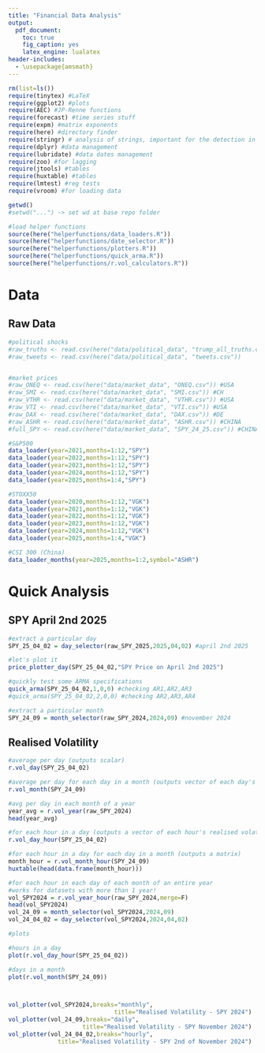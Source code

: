 ```yaml
---
title: "Financial Data Analysis"
output:
  pdf_document: 
    toc: true
    fig_caption: yes
    latex_engine: lualatex
header-includes:
  - \usepackage{amsmath}
---
```

\newpage

```r
rm(list=ls())
require(tinytex) #LaTeX
require(ggplot2) #plots
require(AEC) #JP-Renne functions
require(forecast) #time series stuff
require(expm) #matrix exponents
require(here) #directory finder
require(stringr) # analysis of strings, important for the detection in tweets
require(dplyr) #data management
require(lubridate) #data dates management
require(zoo) #for lagging
require(jtools) #tables
require(huxtable) #tables
require(lmtest) #reg tests
require(vroom) #for loading data

getwd()
#setwd("...") -> set wd at base repo folder

#load helper functions
source(here("helperfunctions/data_loaders.R"))
source(here("helperfunctions/date_selector.R"))
source(here("helperfunctions/plotters.R"))
source(here("helperfunctions/quick_arma.R"))
source(here("helperfunctions/r.vol_calculators.R"))
```
# Data

## Raw Data
```r

#political shocks
#raw_truths <- read.csv(here("data/political_data", "trump_all_truths.csv"))
#raw_tweets <- read.csv(here("data/political_data", "tweets.csv"))


#market prices
#raw_ONEQ <- read.csv(here("data/market_data", "ONEQ.csv")) #USA
#raw_SMI <- read.csv(here("data/market_data", "SMI.csv")) #CH
#raw_VTHR <- read.csv(here("data/market_data", "VTHR.csv")) #USA
#raw_VTI <- read.csv(here("data/market_data", "VTI.csv")) #USA
#raw_DAX <- read.csv(here("data/market_data", "DAX.csv")) #DE
#raw_ASHR <- read.csv(here("data/market_data", "ASHR.csv")) #CHINA
#full_SPY <- read.csv(here("data/market_data", "SPY_24_25.csv")) #CHINA

#S&P500
data_loader(year=2021,months=1:12,"SPY")
data_loader(year=2022,months=1:12,"SPY")
data_loader(year=2023,months=1:12,"SPY")
data_loader(year=2024,months=1:12,"SPY")
data_loader(year=2025,months=1:4,"SPY")

#STOXX50
data_loader(year=2020,months=1:12,"VGK")
data_loader(year=2021,months=1:12,"VGK")
data_loader(year=2022,months=1:12,"VGK")
data_loader(year=2023,months=1:12,"VGK")
data_loader(year=2024,months=1:12,"VGK")
data_loader(year=2025,months=1:4,"VGK")

#CSI 300 (China)
data_loader_months(year=2025,months=1:2,symbol="ASHR")

```



# Quick Analysis

## SPY April 2nd 2025
```r

#extract a particular day
SPY_25_04_02 = day_selector(raw_SPY_2025,2025,04,02) #april 2nd 2025

#let's plot it
price_plotter_day(SPY_25_04_02,"SPY Price on April 2nd 2025") 

#quickly test some ARMA specifications
quick_arma(SPY_25_04_02,1,0,0) #checking AR1,AR2,AR3
#quick_arma(SPY_25_04_02,2,0,0) #checking AR2,AR3,AR4

#extract a particular month
SPY_24_09 = month_selector(raw_SPY_2024,2024,09) #november 2024

```

## Realised Volatility
```r
#average per day (outputs scalar)
r.vol_day(SPY_25_04_02) 

#average per day for each day in a month (outputs vector of each day's realised volatility)
r.vol_month(SPY_24_09) 

#avg per day in each month of a year
year_avg = r.vol_year(raw_SPY_2024)
head(year_avg)

#for each hour in a day (outputs a vector of each hour's realised volatility)
r.vol_day_hour(SPY_25_04_02) 

#for each hour in a day for each day in a month (outputs a matrix)
month_hour = r.vol_month_hour(SPY_24_09)
huxtable(head(data.frame(month_hour)))

#for each hour in each day of each month of an entire year
#works for datasets with more than 1 year!
vol_SPY2024 = r.vol_year_hour(raw_SPY_2024,merge=F)
head(vol_SPY2024)
vol_24_09 = month_selector(vol_SPY2024,2024,09)
vol_24_04_02 = day_selector(vol_SPY2024,2024,04,02)

#plots

#hours in a day
plot(r.vol_day_hour(SPY_25_04_02))

#days in a month
plot(r.vol_month(SPY_24_09))



vol_plotter(vol_SPY2024,breaks="monthly",
                              title="Realised Volatility - SPY 2024")
vol_plotter(vol_24_09,breaks="daily",
                     title="Realised Volatility - SPY November 2024")
vol_plotter(vol_24_04_02,breaks="hourly",
              title="Realised Volatility - SPY 2nd of November 2024")

```











